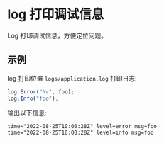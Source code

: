 # log 打印调试信息

Log 打印调试信息，方便定位问题。

## 示例

log 打印位置 `logs/application.log` 打印日志:

```javascript
log.Error("%v", foo);
log.Info("foo");
```

输出以下信息:

```
time="2022-08-25T10:00:28Z" level=error msg=foo
time="2022-08-25T10:00:28Z" level=info msg=foo

```
